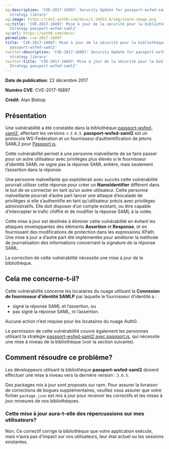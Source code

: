 ```yaml
---
og:description: 'CVE-2017-16897: Security Update for passport-wsfed-saml2 Passport
  strategy library'
og:image: https://cdn2.auth0.com/docs/1.14553.0/img/share-image.png
og:title: 'CVE-2017-16897: Mise à jour de la sécurité pour la bibliothèque Passport
  Strategy passport-wsfed-saml2'
og:url: https://auth0.com/docs/
permalink: cve-2017-16897
title: 'CVE-2017-16897: Mise à jour de la sécurité pour la bibliothèque Passport Strategy
  passport-wsfed-saml2'
twitter:description: 'CVE-2017-16897: Security Update for passport-wsfed-saml2 Passport
  strategy library'
twitter:title: 'CVE-2017-16897: Mise à jour de la sécurité pour la bibliothèque Passport
  Strategy passport-wsfed-saml2'
---
```


**Date de publication**: 22 décembre 2017

**Numéro CVE**: CVE-2017-16897

**Crédit**: Alan Bishop

## Présentation

Une vulnérabilité a été constatée dans la bibliothèque [passport-wsfed-saml2](https://github.com/auth0/passport-wsfed-saml2), affectant les versions < `3.0.5`. **passport-wsfed-saml2** est un protocole WS-Federation et un fournisseur d’authentification de jetons SAML2 pour [Passport.js](http://passportjs.org/).

Cette vulnérabilité permet à une personne malveillante de se faire passer pour un autre utilisateur avec privilèges plus élevés si le fournisseur d’identité SAML ne signe pas la réponse SAML entière, mais seulement l’assertion dans la réponse.

Une personne malveillante qui exploiterait avec succès cette vulnérabilité pourrait utiliser cette réponse pour créer un **NameIdentifier** différent dans le but de se connecter en tant qu’un autre utilisateur. Cette personne malveillante pourrait d’autre part lancer une attaque d’escalade de privilèges si elle s’authentifie en tant qu’utilisateur précis avec privilèges administratifs. Elle doit disposer d’un compte existant, ou être capable d’intercepter le trafic chiffré et de modifier la réponse SAML à la volée.

Cette mise à jour est destinée à éliminer cette vulnérabilité en évitant les attaques enveloppantes des éléments **Assertion** et **Response**, et en fournissant des modifications de protection dans les expressions XPath. Une mise à jour a d’autre part été implémentée pour améliorer la méthode de journalisation des informations concernant la signature de la réponse SAML.

La correction de cette vulnérabilité nécessite une mise à jour de la bibliothèque.

## Cela me concerne-t-il?

Cette vulnérabilité concerne les locataires du nuage utilisant la **Connexion de fournisseur d’identité SAMLP** par laquelle le fournisseur d’identité a :

* signé la réponse SAML et l’assertion, ou
* pas signé la réponse SAML, ni l’assertion.

Aucune action n’est requise pour les locataires du nuage Auth0.

Le permission de cette vulnérabilité couvre également les personnes utilisant la stratégie [passport-wsfed-saml2 avec passport.js](https://github.com/auth0/passport-wsfed-saml2), qui nécessite une mise à niveau de la bibliothèque (voir la section suivante).

## Comment résoudre ce problème?

Les développeurs utilisant la bibliothèque **passport-wsfed-saml2** doivent effectuer une mise à niveau vers la dernière version : `3.0.5`.

Des packages mis à jour sont proposés sur npm. Pour assurer la livraison de corrections de bogues supplémentaires, veuillez vous assurer que votre fichier `package.json` est mis à jour pour recevoir les correctifs et les mises à jour mineures de nos bibliothèques.



### Cette mise à jour aura-t-elle des répercussions sur mes utilisateurs?

Non. Ce correctif corrige la bibliothèque que votre application exécute, mais n’aura pas d’impact sur vos utilisateurs, leur état actuel ou les sessions existantes.